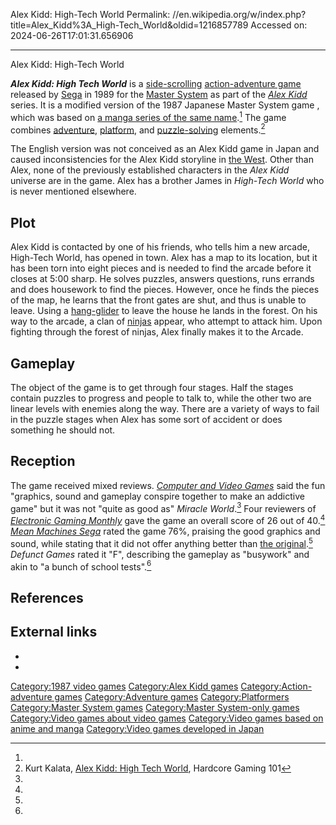 Alex Kidd: High-Tech World
Permalink: //en.wikipedia.org/w/index.php?title=Alex_Kidd%3A_High-Tech_World&oldid=1216857789
Accessed on: 2024-06-26T17:01:31.656906



------
Alex Kidd: High-Tech World
{{Infobox video game
|title=Alex Kidd: High-Tech World
|image=Alex Kidd in High-Tech World Coverart.png
|caption=
|developer=[[Sega]]
|publisher=Sega
|designer=
|released={{vgrelease|JP|July 19, 1987|NA|June 1989<ref>{{cite magazine |title=Sega Master System |magazine=[[Computer Entertainer|Computer Entertainer: The Video Game Update]] |volume=8 |issue=4 |date=July 1989 |page=13 |url=https://retrocdn.net/images/4/4d/ComputerEntertainer_US_Vol.8_04.pdf#page=13}}</ref>|EU|October 1989|BR|September 1991}}
|genre=[[Action-adventure]]
|modes=[[Single-player video game|Single-player]] 
|platforms=[[Master System]]
}}

'''''Alex Kidd: High Tech World''''' is a [[side-scrolling]] [[action-adventure game]] released by [[Sega]] in 1989 for the [[Master System]] as part of the ''[[Alex Kidd]]'' series. It is a modified version of the 1987 Japanese Master System game {{nihongo|'''''Anmitsu Hime'''''|あんみつ姫||"Princess Anmitsu"}}, which was based on [[Anmitsu Hime|a manga series of the same name]].<ref name="HG101"/> The game combines [[Adventure game|adventure]], [[Platform game|platform]], and [[Puzzle video game|puzzle-solving]] elements.<ref name="HG101">Kurt Kalata, [http://www.hardcoregaming101.net/alex-kidd-high-tech-world/ Alex Kidd: High Tech World], Hardcore Gaming 101</ref> 

The English version was not conceived as an Alex Kidd game in Japan and caused inconsistencies for the Alex Kidd storyline in [[Western world|the West]]. Other than Alex, none of the previously established characters in the ''Alex Kidd'' universe are in the game. Alex has a brother James in ''High-Tech World'' who is never mentioned elsewhere.

==Plot==
Alex Kidd is contacted by one of his friends, who tells him a new arcade, High-Tech World, has opened in town. Alex has a map to its location, but it has been torn into eight pieces and is needed to find the arcade before it closes at 5:00 sharp. He solves puzzles, answers questions, runs errands and does housework to find the pieces. However, once he finds the pieces of the map, he learns that the front gates are shut, and thus is unable to leave. Using a [[hang-glider]] to leave the house he lands in the forest. On his way to the arcade, a clan of [[ninja]]s appear, who attempt to attack him. Upon fighting through the forest of ninjas, Alex finally makes it to the Arcade.

==Gameplay==
The object of the game is to get through four stages. Half the stages contain puzzles to progress and people to talk to, while the other two are linear levels with enemies along the way. There are a variety of ways to fail in the puzzle stages when Alex has some sort of accident or does something he should not.

{{Clear}}

==Reception==
{{Video game reviews
<!-- Reviewers -->
 | CVG = 76%<ref name="CVG">{{cite journal |title=Alex Kidd in High Tech Land |journal=[[Computer and Video Games]] |date=16 October 1989 |issue=Complete Guide to Consoles |page=47 |url=https://retrocdn.net/images/9/98/CompleteGuideToConsoles_UK_01.pdf}}</ref><ref>{{cite journal |title=Guide: Sega |journal=[[Computer and Video Games]] |date=November 1990 |issue=Complete Guide to Consoles: Volume IV |pages=89–110 |url=https://archive.org/details/Complete_Guide_to_Consoles_Volume_IV_1990_EMAP_Publishing_GB/page/n88}}</ref>
 | EGM = 26/40<ref name="Akidd-EGM">{{cite magazine |date=July 1989 |title=Electronic Gaming Reviews |url=https://archive.org/details/Electronic_Gaming_Monthly_02/page/n13 |magazine=[[Electronic Gaming Monthly]] |publisher=EGM Media, LLC |issue=2 |page=14}}</ref>
 | MMS=76%<ref name="Akidd-MM">{{cite magazine |date=October 1990 |title=Mean Machines Games Index |url=https://archive.org/details/mean-machines-sega-magazine-01/page/n131 |magazine=[[Mean Machines Sega]] |publisher=[[Ascential|EMAP]] |issue=1 |page=132}}</ref>
 | rev1=''Defunct Games''
 | rev1Score=F<ref name="Akidd-DG">{{Cite web|last=Lachel|first=Cyril|date=August 8, 2012|title=Alex Kidd: High Tech World|url=http://www.defunctgames.com/review/1137/alex-kidd-high-tech-world|url-status=live|archive-url=https://web.archive.org/web/20120812010257/http://www.defunctgames.com:80/review/1137/alex-kidd-high-tech-world |archive-date=2012-08-12 |access-date=August 4, 2020|website=Defunct Games}}</ref>
}}

The game received mixed reviews. ''[[Computer and Video Games]]'' said the fun "graphics, sound and gameplay conspire together to make an addictive game" but it was not "quite as good as" ''Miracle World''.<ref name="CVG"/> Four reviewers of ''[[Electronic Gaming Monthly]]'' gave the game an overall score of 26 out of 40.<ref name="Akidd-EGM"/> ''[[Mean Machines Sega]]'' rated the game 76%, praising the good graphics and sound, while stating that it did not offer anything better than [[Alex Kidd in Miracle World|the original]].<ref name="Akidd-MM"/> ''Defunct Games'' rated it "F", describing the gameplay as "busywork" and akin to "a bunch of school tests".<ref name="Akidd-DG"/>

==References==
{{reflist}}

==External links==
{{Portal|Video games|1980s}}
*{{moby game|id=/alex-kidd-high-tech-world}}
*{{IAg|segasms_Alex_Kidd_-_High_Tech_World_1989_Sega}}

{{Alex Kidd series|state=expanded}}

[[Category:1987 video games]]
[[Category:Alex Kidd games]]
[[Category:Action-adventure games]]
[[Category:Adventure games]]
[[Category:Platformers]]
[[Category:Master System games]]
[[Category:Master System-only games]]
[[Category:Video games about video games]]
[[Category:Video games based on anime and manga]]
[[Category:Video games developed in Japan]]